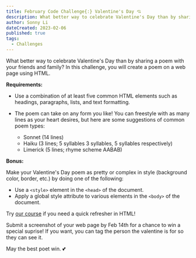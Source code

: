 ```yaml
---
title: February Code Challenge{:} Valentine's Day 💘
description: What better way to celebrate Valentine's Day than by sharing a poem with your friends and family? In this challenge, you will create a poem on a web page using HTML...
author: Sonny Li
dateCreated: 2023-02-06
published: true
tags:
  - Challenges
---
```


What better way to celebrate Valentine's Day than by sharing a poem with your friends and family? In this challenge, you will create a poem on a web page using HTML.

**Requirements:**

- Use a combination of at least five common HTML elements such as headings, paragraphs, lists, and text formatting.
- The poem can take on any form you like! You can freestyle with as many lines as your heart desires, but here are some suggestions of common poem types:

  - Sonnet (14 lines)
  - Haiku (3 lines; 5 syllables 3 syllables, 5 syllables respectively)
  - Limerick (5 lines; rhyme scheme AABAB)

**Bonus:** 

Make your Valentine's Day poem as pretty or complex in style (background color, border, etc.) by doing one of the following:

- Use a `<style>` element in the `<head>` of the document.
- Apply a global style attribute to various elements in the `<body>` of the document.

Try [our course](https://www.codedex.io/html) if you need a quick refresher in HTML!

Submit a screenshot of your web page by Feb 14th for a chance to win a special suprise! If you want, you can tag the person the valentine is for so they can see it.

May the best poet win. 💕 